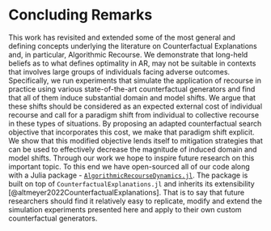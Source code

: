 # Concluding Remarks {#conclusion}

This work has revisited and extended some of the most general and defining concepts underlying the literature on Counterfactual Explanations and, in particular, Algorithmic Recourse. We demonstrate that long-held beliefs as to what defines optimality in AR, may not be suitable in contexts that involves large groups of individuals facing adverse outcomes. Specifically, we run experiments that simulate the application of recourse in practice using various state-of-the-art counterfactual generators and find that all of them induce substantial domain and model shifts. We argue that these shifts should be considered as an expected external cost of individual recourse and call for a paradigm shift from individual to collective recourse in these types of situations. By proposing an adapted counterfactual search objective that incorporates this cost, we make that paradigm shift explicit. We show that this modified objective lends itself to mitigation strategies that can be used to effectively decrease the magnitude of induced domain and model shifts. Through our work we hope to inspire future research on this important topic. To this end we have open-sourced all of our code along with a Julia package - [`AlgorithmicRecourseDynamics.jl`](https://anonymous.4open.science/r/AlgorithmicRecourseDynamics/README.md). The package is built on top of `CounterfactualExplanations.jl` and inherits its extensibility [@altmeyer2022CounterfactualExplanations]. That is to say that future researchers should find it relatively easy to replicate, modify and extend the simulation experiments presented here and apply to their own custom counterfactual generators. 
